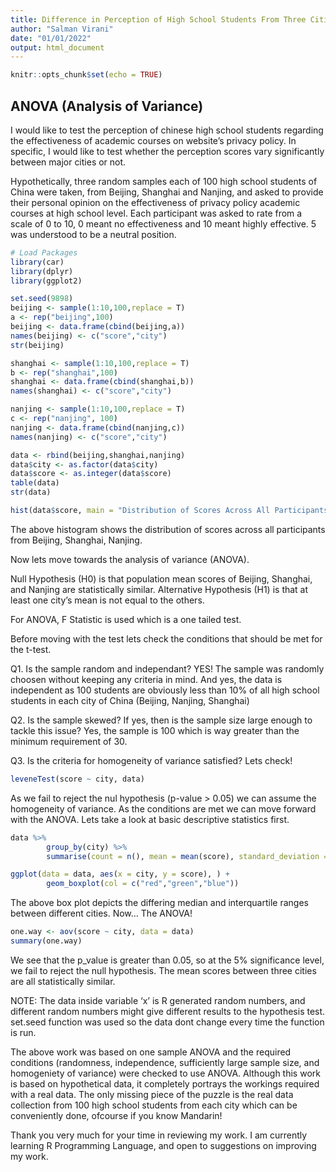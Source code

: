 ```yaml
---
title: Difference in Perception of High School Students From Three Cities of China on Effectiveness of Privacy Policies Education.
author: "Salman Virani"
date: "01/01/2022"
output: html_document
---
```


```r
knitr::opts_chunk$set(echo = TRUE)
```

## ANOVA (Analysis of Variance)

I would like to test the perception of chinese high school students regarding the effectiveness of academic courses on website's privacy policy. In specific, I would like to test whether the perception scores vary significantly between major cities or not.

Hypothetically, three random samples each of 100 high school students of China were taken, from Beijing, Shanghai and Nanjing, and asked to provide their personal opinion on the effectiveness of privacy policy academic courses at high school level. Each participant was asked to rate from a scale of 0 to 10, 0 meant no effectiveness and 10 meant highly effective. 5 was understood to be a neutral position. 
```r
# Load Packages
library(car)
library(dplyr)
library(ggplot2)
```


```r
set.seed(9898)
beijing <- sample(1:10,100,replace = T)
a <- rep("beijing",100)
beijing <- data.frame(cbind(beijing,a))
names(beijing) <- c("score","city")
str(beijing)

shanghai <- sample(1:10,100,replace = T)
b <- rep("shanghai",100)
shanghai <- data.frame(cbind(shanghai,b))
names(shanghai) <- c("score","city")

nanjing <- sample(1:10,100,replace = T)
c <- rep("nanjing", 100)
nanjing <- data.frame(cbind(nanjing,c))
names(nanjing) <- c("score","city")

data <- rbind(beijing,shanghai,nanjing)
data$city <- as.factor(data$city)
data$score <- as.integer(data$score)
table(data)
str(data)

hist(data$score, main = "Distribution of Scores Across All Participants", xlab = "Score", col = "red")

```


The above histogram shows the distribution of scores across all participants from Beijing, Shanghai, Nanjing.

Now lets move towards the analysis of variance (ANOVA).

Null Hypothesis (H0) is that population mean scores of Beijing, Shanghai, and Nanjing are statistically similar. Alternative Hypothesis (H1) is that at least one city's mean is not equal to the others.

For ANOVA, F Statistic is used which is a one tailed test. 

Before moving with the test lets check the conditions that should be met for the t-test.

Q1. Is the sample random and independant? YES! The sample was randomly choosen without keeping any criteria in mind. And yes, the data is independent as 100 students are obviously less than 10% of all high school students in each city of China (Beijing, Nanjing, Shanghai)

Q2. Is the sample skewed? If yes, then is the sample size large enough to tackle this issue? Yes, the sample is 100 which is way greater than the minimum requirement of 30.

Q3. Is the criteria for homogeneity of variance satisfied? Lets check!

```r
leveneTest(score ~ city, data)
```

As we fail to reject the nul hypothesis (p-value > 0.05) we can assume the homogeneity of variance. As the conditions are met we can move forward with the ANOVA. Lets take a look at basic descriptive statistics first.

```r
data %>%
        group_by(city) %>%
        summarise(count = n(), mean = mean(score), standard_deviation = sd(score))

ggplot(data = data, aes(x = city, y = score), ) + 
        geom_boxplot(col = c("red","green","blue"))

```

The above box plot depicts the differing median and interquartile ranges between different cities. Now... The ANOVA!

```r
one.way <- aov(score ~ city, data = data)
summary(one.way)
```

We see that the p_value is greater than 0.05, so at the 5% significance level, we fail to reject the null hypothesis. The mean scores between three cities are all statistically similar. 

NOTE: The data inside variable ‘x’ is R generated random numbers, and different random numbers might give different results to the hypothesis test. set.seed function was used so the data dont change every time the function is run.

The above work was based on one sample ANOVA and the required conditions (randomness, independence, sufficiently large sample size, and homogeniety of variance) were checked to use ANOVA. Although this work is based on hypothetical data, it completely portrays the workings required with a real data. The only missing piece of the puzzle is the real data collection from 100 high school students from each city  which can be conveniently done, ofcourse if you know Mandarin!

Thank you very much for your time in reviewing my work. I am currently learning R Programming Language, and open to suggestions on improving my work.
